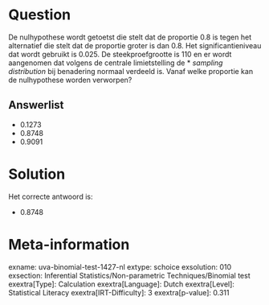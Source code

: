 Question
========

De nulhypothese wordt getoetst die stelt dat de proportie 0.8 is tegen
het alternatief die stelt dat de proportie groter is dan 0.8. Het
significantieniveau dat wordt gebruikt is 0.025. De steekproefgrootte is
110 en er wordt aangenomen dat volgens de centrale limietstelling de
* *sampling distribution* bij benadering normaal verdeeld is. Vanaf welke
proportie kan de nulhypothese worden verworpen?

Answerlist
----------

* 0.1273
* 0.8748
* 0.9091

Solution
========

Het correcte antwoord is: 

* 0.8748

Meta-information
================
exname: uva-binomial-test-1427-nl
extype: schoice
exsolution: 010
exsection: Inferential Statistics/Non-parametric Techniques/Binomial test
exextra[Type]: Calculation
exextra[Language]: Dutch
exextra[Level]: Statistical Literacy
exextra[IRT-Difficulty]: 3
exextra[p-value]: 0.311
